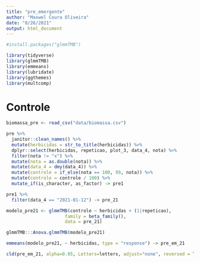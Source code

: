 ```yaml
---
title: "pre_emergente"
author: "Maxwel Coura Oliveira"
date: "8/26/2021"
output: html_document
---
```




```r
#install.packages("glmmTMB")
```


```r
library(tidyverse)
library(glmmTMB)
library(emmeans)
library(lubridate)
library(ggthemes)
library(multcomp)
```

# Controle

```r
biomassa_pre <- read_csv("data/biomassa.csv")
```


```r
pre %>% 
  janitor::clean_names() %>% 
  mutate(herbicidas = str_to_title(herbicidas)) %>% 
  dplyr::select(herbicidas, repeticao, plot_3, data_4, nota) %>% 
  filter(nota != "x") %>% 
  mutate(nota = as.double(nota)) %>% 
  mutate(data_4 = dmy(data_4)) %>% 
  mutate(controle = if_else(nota == 100, 99, nota)) %>% 
  mutate(controle = controle / 100) %>% 
  mutate_if(is_character, as_factor) -> pre1
```


```r
pre1 %>% 
  filter(data_4 == "2021-01-12") -> pre_21
```


```r
modelo_pre21 <- glmmTMB(controle ~ herbicidas + (1|repeticao),
                      family = beta_family(),
                      data = pre_21)
```


```r
glmmTMB:::Anova.glmmTMB(modelo_pre21)
```



```r
emmeans(modelo_pre21, ~ herbicidas, type = "response") -> pre_em_21
```


```r
cld(pre_em_21, alpha=0.05, Letters=letters, adjust="none", reversed = TRUE)
```








